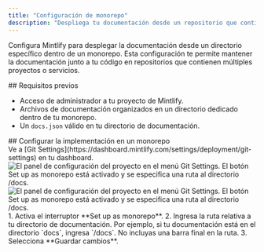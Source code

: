 ```yaml
---
title: "Configuración de monorepo"
description: "Despliega tu documentación desde un repositorio que contiene múltiples proyectos"
---
```


Configura Mintlify para desplegar la documentación desde un directorio específico dentro de un monorepo. Esta configuración te permite mantener la documentación junto a tu código en repositorios que contienen múltiples proyectos o servicios.

<div id="prerequisites">
  ## Requisitos previos
</div>

* Acceso de administrador a tu proyecto de Mintlify.
* Archivos de documentación organizados en un directorio dedicado dentro de tu monorepo.
* Un `docs.json` válido en tu directorio de documentación.

<div id="configure-monorepo-deployment">
  ## Configurar la implementación en un monorepo
</div>

<Steps>
<Step title="Accede a la configuración de Git">
Ve a [Git Settings](https://dashboard.mintlify.com/settings/deployment/git-settings) en tu dashboard.

<Frame>
<img
  className="block dark:hidden my-0 pointer-events-none"
  src="/images/monorepo-light.png"
  alt="El panel de configuración del proyecto en el menú Git Settings. El botón Set up as monorepo está activado y se especifica una ruta al directorio /docs."
/>
<img
  className="hidden dark:block my-0 pointer-events-none"
  src="/images/monorepo-dark.png"
  alt="El panel de configuración del proyecto en el menú Git Settings. El botón Set up as monorepo está activado y se especifica una ruta al directorio /docs."
/>
</Frame>

</Step>
<Step title="Define la ruta de tu documentación">
1. Activa el interruptor **Set up as monorepo**.
2. Ingresa la ruta relativa a tu directorio de documentación. Por ejemplo, si tu documentación está en el directorio `docs`, ingresa `/docs`.
<Note>
  No incluyas una barra final en la ruta.
</Note>
3. Selecciona **Guardar cambios**.
</Step>
</Steps>